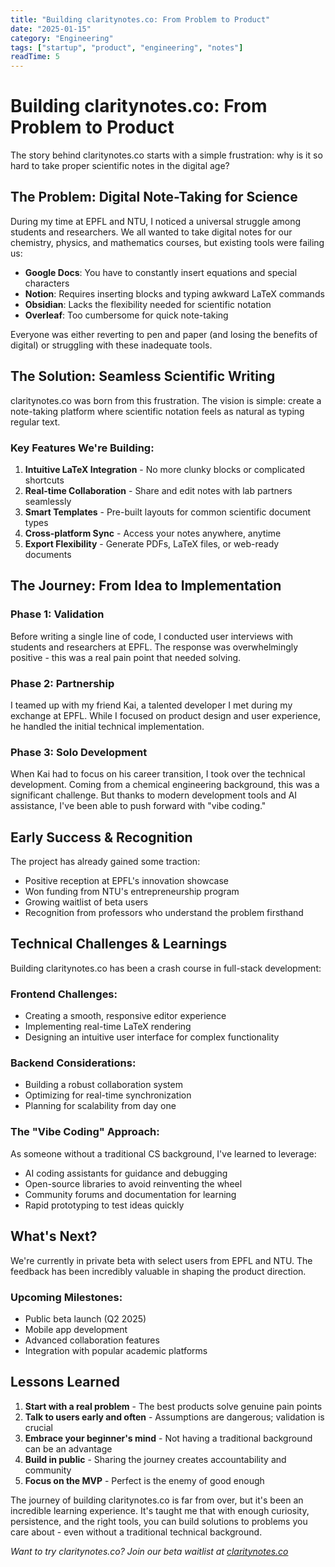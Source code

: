 ```yaml
---
title: "Building claritynotes.co: From Problem to Product"
date: "2025-01-15"
category: "Engineering"
tags: ["startup", "product", "engineering", "notes"]
readTime: 5
---
```


# Building claritynotes.co: From Problem to Product

The story behind claritynotes.co starts with a simple frustration: why is it so hard to take proper scientific notes in the digital age?

## The Problem: Digital Note-Taking for Science

During my time at EPFL and NTU, I noticed a universal struggle among students and researchers. We all wanted to take digital notes for our chemistry, physics, and mathematics courses, but existing tools were failing us:

- **Google Docs**: You have to constantly insert equations and special characters
- **Notion**: Requires inserting blocks and typing awkward LaTeX commands
- **Obsidian**: Lacks the flexibility needed for scientific notation
- **Overleaf**: Too cumbersome for quick note-taking

Everyone was either reverting to pen and paper (and losing the benefits of digital) or struggling with these inadequate tools.

## The Solution: Seamless Scientific Writing

claritynotes.co was born from this frustration. The vision is simple: create a note-taking platform where scientific notation feels as natural as typing regular text.

### Key Features We're Building:

1. **Intuitive LaTeX Integration** - No more clunky blocks or complicated shortcuts
2. **Real-time Collaboration** - Share and edit notes with lab partners seamlessly  
3. **Smart Templates** - Pre-built layouts for common scientific document types
4. **Cross-platform Sync** - Access your notes anywhere, anytime
5. **Export Flexibility** - Generate PDFs, LaTeX files, or web-ready documents

## The Journey: From Idea to Implementation

### Phase 1: Validation
Before writing a single line of code, I conducted user interviews with students and researchers at EPFL. The response was overwhelmingly positive - this was a real pain point that needed solving.

### Phase 2: Partnership
I teamed up with my friend Kai, a talented developer I met during my exchange at EPFL. While I focused on product design and user experience, he handled the initial technical implementation.

### Phase 3: Solo Development
When Kai had to focus on his career transition, I took over the technical development. Coming from a chemical engineering background, this was a significant challenge. But thanks to modern development tools and AI assistance, I've been able to push forward with "vibe coding."

## Early Success & Recognition

The project has already gained some traction:
- Positive reception at EPFL's innovation showcase
- Won funding from NTU's entrepreneurship program
- Growing waitlist of beta users
- Recognition from professors who understand the problem firsthand

## Technical Challenges & Learnings

Building claritynotes.co has been a crash course in full-stack development:

### Frontend Challenges:
- Creating a smooth, responsive editor experience
- Implementing real-time LaTeX rendering
- Designing an intuitive user interface for complex functionality

### Backend Considerations:
- Building a robust collaboration system
- Optimizing for real-time synchronization
- Planning for scalability from day one

### The "Vibe Coding" Approach:
As someone without a traditional CS background, I've learned to leverage:
- AI coding assistants for guidance and debugging
- Open-source libraries to avoid reinventing the wheel
- Community forums and documentation for learning
- Rapid prototyping to test ideas quickly

## What's Next?

We're currently in private beta with select users from EPFL and NTU. The feedback has been incredibly valuable in shaping the product direction.

### Upcoming Milestones:
- Public beta launch (Q2 2025)
- Mobile app development
- Advanced collaboration features
- Integration with popular academic platforms

## Lessons Learned

1. **Start with a real problem** - The best products solve genuine pain points
2. **Talk to users early and often** - Assumptions are dangerous; validation is crucial
3. **Embrace your beginner's mind** - Not having a traditional background can be an advantage
4. **Build in public** - Sharing the journey creates accountability and community
5. **Focus on the MVP** - Perfect is the enemy of good enough

The journey of building claritynotes.co is far from over, but it's been an incredible learning experience. It's taught me that with enough curiosity, persistence, and the right tools, you can build solutions to problems you care about - even without a traditional technical background.

*Want to try claritynotes.co? Join our beta waitlist at [claritynotes.co](http://claritynotes.co)* 